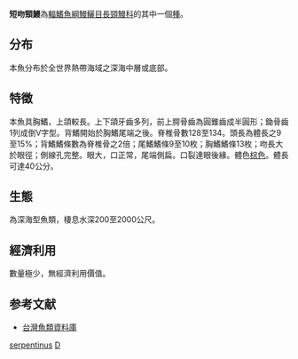 {{Speciesbox
| taxon = Derichthys serpentinus
| image = Derichthys serpentinus.jpg
| image_width = 250px
| status = LC
| binomial_authority = [[Gill|Gill]], 1884
}}

'''短吻頸鰻'''為[[輻鰭魚綱|輻鰭魚綱]][[鰻鱺目|鰻鱺目]][[長頸鰻科|長頸鰻科]]的其中一個[[種|種]]。

==分布==
本魚分布於全世界熱帶海域之深海中層或底部。

==特徵==
本魚具胸鰭，上頜較長。上下頜牙齒多列，前上腭骨齒為圓錐齒成半圓形；鋤骨齒1列成倒V字型。背鰭開始於胸鰭尾端之後。脊椎骨數128至134。頭長為體長之9至15%；背鰭鰭條數為脊椎骨之2倍；尾鰭鰭條9至10枚；胸鰭鰭條13枚；吻長大於眼徑；側線孔完整。眼大，口正常，尾端側扁。口裂達眼後緣。體色[[棕色|棕色]]。體長可達40公分。

==生態==
為深海型魚類，棲息水深200至2000公尺。

==經濟利用==
數量極少，無經濟利用價值。

==参考文献==
*[http://fishdb.sinica.edu.tw/ 台灣魚類資料庫] {{Wayback|url=http://fishdb.sinica.edu.tw/ |date=20160304193340 }}
{{taxonbar}}
[[Category:頸鰻屬|serpentinus]]
[[Category:1884年描述的鱼类|D]]